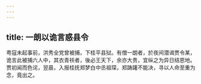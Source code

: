 ```yaml
---
---
---
```

title: 一朗以诡言惑县令
---



粤寇未起事前，洪秀全党曾被捕，下桂平县狱。有僧一朗者，於夜间潜谒贾令某，诡言此被捕六人中，其衣青袄者，後必王天下，余亦大贵，宜纵之为异日结恩地。贾初闻而色诧，翌晨，入报桂抚郑梦白中丞祖琛，郑踌躇不能决，寻以人命至重为念，竟出之。